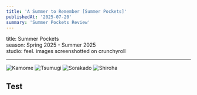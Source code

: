 ```yaml
---
title: 'A Summer to Remember [Summer Pockets]'
publishedAt: '2025-07-20'
summary: 'Summer Pockets Review'
---
```


title: Summer Pockets  
season: Spring 2025 - Summer 2025  
studio: feel.
images screenshotted on crunchyroll

--- 

![Kamome](https://i.imgur.com/EiNes31.png)
![Tsumugi](https://i.imgur.com/w8qUqTo.jpeg)
![Sorakado](https://i.imgur.com/HQhPg2v.png)
![Shiroha](https://i.imgur.com/l1zvAas.jpeg)

## Test
